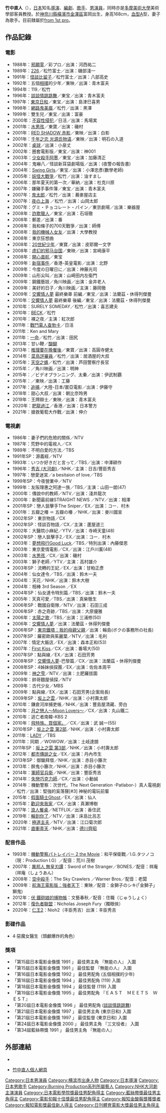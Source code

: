 {{BLP unsourced|time=2021-08-13T01:31:43+00:00}}
{{noteTA
|G1=JP Show
}}
{{藝人
| 姓名 = 竹中直人
| 類型 = 男演員
| 圖片 = Hu_Bing_&_Naoto_Takenaka.JPG
| 圖片尺寸 = 
| 圖片簡介 = [[胡兵|胡兵]]與竹中直人(右)在《Ken and Mary》的拍攝現場。
| 原名 = 
| 外文名 = 
| 外文 = 
| 羅馬拼音 = Naoto Takenaka
| 英文名 =
| 綽號 = 
| 國籍 ={{JPN}}
| 民族 =
| 籍貫 =
| 出生日期 = {{birth_date_and_age|1956|3|20}}
| 出生地點 = {{JPN}}[[神奈川縣|神奈川縣]][[橫濱市|橫濱市]][[金澤區|金澤區]]富岡
| 逝世日期 =  
| 逝世地點 = 
| 音樂類型 = 
| 演奏樂器 = 
| 出身地 = 
| 出道作 = 
| 出道日期 = 1977年
| 代表作 = 
| 活躍年代 = 1977年至今
| 唱片公司 = 
| 經紀公司 = [[From_1st_Pro|From 1st Pro]]
| 網站 = [http://www.from1-pro.jp/talent/TakenakaNaoto.html 官方網站]
| 相關團體 = 
| 獎項 = 「第16屆日本電影金像獎 1992 」 最佳男配角 (五個相撲的少年)<br/>「第19屆日本電影金像獎 1995 」 最佳男配角 『ＥＡＳＴ　ＭＥＥＴＳ　ＷＥＳＴ』<br/>「第20屆日本電影金像獎 1996 」 最佳男配角 ([[談談情跳跳舞|談談情跳跳舞]])<br/>「第34屆藍絲帶獎 1991 」 最佳男主角 『無能の人』
| IMDb = 0847562
}}
{{japanese|japanese=竹中 直人|kana=たけなか なおと|romaji=Naoto Takenaka}}

'''竹中直人'''（{{bd|1956年|3月20日}}），[[日本|日本]]知名[[導演|導演]]、[[編劇|編劇]]、[[歌手|歌手]]、[[男演員|男演員]]，同時亦是[[多摩美術大學|多摩美術大學]]美術學部客員教授。於[[神奈川縣|神奈川縣]][[橫濱市|橫濱市]][[金澤區|金澤區]]富岡出生，身高168cm，[[血型|血型]]A型，妻子為歌手{{link-ja|木之內綠|木之内みどり}}。目前隸屬於[[from_1st_pro|from 1st pro]]。

==作品記錄==
===電影===
*1988年：[[邪願霊|邪願霊]]／彩プロ／出演：河西祐二
*1989年：[[226_(電影)|226]]／松竹富士／出演：磯部淺一
*1991年：[[怪談比留子|怪談比留子]]／松竹富士／出演：八部高史
*1992年：五個[[相撲|相撲]]的少年／東映／出演：青木富夫
*1994年：119／松竹
*1996年：[[談談情跳跳舞|談談情跳跳舞]]／東宝／出演：青木富夫
*1997年：[[東京日和|東京日和]]／東宝／出演：島津巳喜男
*1998年：[[網路鬼美眉|網路鬼美眉]]／松竹／出演：黑澤
*1999年：雙生兒／東宝／出演：富豪
*2000年：[[不容性侵犯|不容性侵犯]]／日活／出演：馬場実
*2001年：[[五個撲水的少年|水男孩]]／東寶／出演：磯村
*2001年：[[RED_SHADOW_赤影|RED SHADOW 赤影]]／東映／出演：白影
*2001年：[[千年之恋_光源氏物语|千年之恋 光源氏物语]]／東映／出演：明石の入道
*2002年：[[乒乓_(電影)|桌球]]／出演：小泉丈
*2002年：圈套電影版／東宝／出演：神001
*2003年：[[少女殺手阿墨|少女殺手阿墨]]／東宝／出演：加藤清正
*2004年：鬼嚇八／怪談新耳袋劇場版／出演：(夜警の報告書)
*2004年：[[Swing_Girls|Swing Girls]]／東宝／出演：小澤忠彥(數學老師)
*2005年：[[妖怪大戰爭|妖怪大戰爭]]／松竹／出演：油すまし
*2006年：那年夏天的第一次／華納／出演：杜克川原
*2007年：嫌豬手事件簿／東宝／出演：青木富夫
*2007年：[[鬼太郎|鬼太郎]]／松竹／出演：蕎麥屋店主
*2007年：[[夜。上海|夜の上海]] ／松竹／出演：山岡太郎
*2007年：グミ・チョコレート・パイン／東京劇場／出演：樂器屋
*2008年：[[詐欺獵人|詐欺獵人]]／東宝／出演：石垣徹
*2008年：郵差／出演：番
*2008年：我和條子的700天戰爭／出演：師傅
*2008年：[[我的機械人女友|我的機械人女友]]／出演：大學教授
*2008年：東京狂想曲
*2008年：[[20世紀少年|20世紀少年]]／東寶／出演：皮耶爾一文字
*2008年：[[虚幻的邪马台国|虚幻的邪马台国]]／東映／出演：宮崎康平
*2008年：[[開心直航|開心直航]]／東宝
*2009年：[[新宿事件|新宿事件]]／香港-英皇電影／出演：北野
*2009年：今度の日曜日に／出演：神藤光司
*2009年：山形尖叫／出演：山崎田内左衛門
*2009年：鋼鐵藝妓／角川映画／出演：金井老人
*2009年：美好的日子／角川映画／主演：藤岡徹
*2009年：[[交響情人夢_(電視劇)|交響情人夢]] 最終樂章 前編／東宝／出演：法蘭茲・休得列傑曼
*2010年：[[交響情人夢_(電視劇)|交響情人夢]] 最終樂章 後編／東宝／出演：法蘭茲・休得列傑曼
*2010年：SURELY SOMEDAY／松竹／出演：喜志建夫
*2010年：[[BECK|BECK]]／松竹
*2010年：裸之夜／主演：紅次郎
*2011年：[[戰鬥電人查勃卡|戰鬥電人查勃卡]]／日活
*2011年：Ken and Mary
*2011年：[[一命|一命]]／松竹／出演：田尻
*2013年：甘い鞭／[[醍醐|醍醐]] 
*2013年：[[推理要在晚餐後|推理要在晚餐後]]／東寶／出演：高圓寺健太
*2014年：[[菜鳥評審員|菜鳥評審員]]／松竹／出演：居酒屋的大叔 
*2015年：[[天空之蜂|天空之蜂]]／松竹／出演：芦田警察庁長官
*2015年：{{link-ja|GONIN_サーガ|GONIN_サーガ}}／角川映画／出演：明神
*2015年：{{link-ja|劇場版 びったれ!!!|奮闘!びったれ}}／ビデオプランニング、太秦／出演：伊武制覇
*2015年：{{link-ja|海難1890|海難1890}}／東映／出演：工藤
*2017年：[[追捕|追捕]]／大陸-日本/寰亞電影／出演：伊藤守
*2018年：甜心大叔／出演：朝比奈玲男
*2019年：王牌辯士／東映／出演：青木富夫
*2020年：[[肥龍過江_(2020年電影)|肥龍過江]]／香港／出演：日本警方
*2021年：搶救葡萄大作戰／出演：伸介

===電視劇===
*1986年：妻子們的危險的關係／NTV
*1987年：荒野中的電視人／CX 
*1989年：不明白愛的方法／TBS 
*1991年SP：源義經／NTV 	
*1993年：いつか好きだと言って／TBS／出演：中澤耕作
*1996年：[[秀吉_(大河劇)|秀吉 (大河劇)]]／NHK／主演：日吉/豐臣秀吉
*1997年：戀愛迷宮／a besitaion of love／TBS
*1999年SP：今夜營業中／NTV 
*1999年：友阪理惠之阿達一族／TBS／主演：山田一朗(47)
*2000年：傳說中的教師／NTV／出演：淺井龍次
*2000年：新聞最前線STRAIGHT NEWS ／NTV／出演：相澤
*2001年SP：戀人狙擊手The Sniper／EX／出演：コー．村木
*2001年：五瓣之椿 ＝ 五瓣の椿 ／NHK／出演：麥川國宣
*2002年SP：東京物語／CX
*2002年SP：怪談百物語／CX／主演：蘆屋道三
*2002年：大醫院小麻紀／YTV／出演：寺崎天童(48)
*2002年SP：戀人狙擊手2／EX／出演：コー．村木
*2003年：[[夢想飛行Good_Luck|夢想飛行Good Luck]]／TBS／特別出演：內藤傑恩
*2003年：東京愛情電影／CX／出演：江戶川薰(48)
*2003年：[[五個撲水的少年#水男孩|水男孩]]／CX／出演：磯村
*2003年：獅子老師／YTV／主演：高村雄介
*2003年SP：流轉的王妃／EX／出演：甘粕正彥
*2004年：仙女達令／TBS／出演：鈴木一夫
*2004年：天花／NHK／出演：鈴木大樹
*2004年：相棒 3rd Season ／EX
*2004年SP：仙女達令特別篇／TBS／出演：鈴木一夫
*2005年：天真可愛／TBS／出演：真柴徹生
*2006年SP：戰國自衛隊／NTV／出演：石田三成
*2006年SP：赤之奇跡／TBS／出演：大原優雅
*2006年：[[太陽之歌|太陽之歌]]／TBS／出演：三浦修(50)
*2006年：[[交響情人夢_(電視劇)|交響情人夢]]／出演：法蘭茲・休得列傑曼
*2006年SP：[[東京鐵塔：我的母親父親|東京鐵塔：我的母親父親]]／出演：輪島(ボクの事務所の社長)
*2007年SP：羅密歐與茱麗葉／NTV／出演：毛利
*2007年：情定大飯店／EX／出演：森本正和(53)
*2007年：[[First_Kiss_(電視劇)|First Kiss]]／CX／出演：番場大(50)
*2007年SP：點與線／EX／出演：石田芳男
*2008年SP：[[交響情人夢_(電視劇)|交響情人夢]]-巴黎篇／CX／出演：法蘭茲・休得列傑曼
*2008年SP：4姊妹偵探團／EX／出演：佐佐本周平
*2009年：[[神之雫|神之雫]]／NTV／出演：土肥羅拔圖
*2009年：帥哥麵屋偵探／NTV
*2009年：古代少女／MBS
*2009年：點與線／EX／出演：石田芳男(企案局長)
*2009年SP：[[坂上之雲|坂上之雲]]／NHK／出演：小村壽太郎
*2010年：鎌倉河岸捕吏帳／NHK／出演：豐島屋清藏、旁白
*2010年：[[月之戀人～Moon_Lovers～|月之戀人～Moon Lovers～]]／CX／出演：丸山鐵二
*2010年：逃亡者南韓-KBS 2
*2010年：[[飛特族、買個家。|飛特族、買個家。]]／CX／出演：武 誠一(55)
*2010年SP：[[坂上之雲|坂上之雲 第2部]]／NHK／出演：小村壽太郎
*2011年：[[LADY|LADY]] ／TBS
*2011年：同期 ／WOWOW／出演：土岐達朗
*2011年SP：[[坂上之雲|坂上之雲 第3部]]／NHK／出演：小村壽太郎
*2012年：[[都市傳說之女|都市傳說之女]]／EX／出演：丹內市生
*2013年SP：御鎗拜借／NHK／出演：赤目小籐次
*2013年：醉鬼小籐次／NHK／出演：赤目小籐次
*2014年：[[軍師官兵衛|軍師官兵衛]]／NHK／出演：豐臣秀吉
*2014年：[[失戀巧克力師|失戀巧克力師]]／CX／出演：小動誠
*2014年：機動警察：次世代，The Next Generation -Patlabor-）真人電視劇／松竹／出演：堅強的奚落聲[#3] 神秘的電玩前輩
*2015年：[[假面騎士Ghost|假面騎士Ghost]]／EX／出演：仙人
*2015年：[[歡迎來我家|歡迎來我家]]／CX／出演：真瀬博樹
*2017年：[[浪人餐桌|浪人餐桌]]／NETFLIX／出演：香住武
*2019年：[[輪到你了|輪到你了]]／NTV／出演：床島比呂志
*2020年：[[極道主夫|極道主夫]]／NTV／出演：江口菊次郎
*2021年：[[直衝青天|直衝青天]]／NHK／出演：[[德川齊昭|德川齊昭]]

===配音作品===
*1993年：[[機動警察パトレイバー_2_the_Movie|機動警察パトレイバー 2 the Movie]]：和平保衛戰／I.G.タツノコ（現：Production I.G）／配音：荒川 茂樹
*2007年：[[異邦人_無皇刃譚|異邦人 無皇刃譚]]：Sword of the Stranger／BONES／配音：祥庵（祥庵（しょうあん）
*2008年：[[空中殺手|空中殺手]]：The Sky Crawlers ／Warner Bros／配音：老闆
*2009年：[[航海王電影版：強者天下|航海王電影版：強者天下]]：東映／配音：金獅子のシキ(「金獅子」獅鬼)
*2012年：[[伏_鐵砲娘的捕物帳|伏 鐵砲娘的捕物帳]]：文藝春秋／配音：住職（じゅうしょく）
*2012年：[[復仇者聯盟|復仇者聯盟]]：Nicholas Joseph Fury（獨眼俠）
*2020年：[[仁王2|仁王2]]：Nioh2（丰臣秀吉）出演：丰臣秀吉

===影碟作品===
*{{link-ja|豚鼠係列|ギニーピッグ}}4·惡魔女醫生（頭顱爆炸的角色）

=== 獎項 ===
{{Portal box|日本|电影|電視|人物}}
*「第15屆日本電影金像獎 1991 」 最佳男主角 『無能の人』 入圍
*「第15屆日本電影金像獎 1991 」 最佳監督 『無能の人』 入圍
*「第16屆日本電影金像獎 1992 」 最佳男配角 (五個相撲的少年)
*「第18屆日本電影金像獎 1994 」 最佳男配角 (119) 入圍
*「第18屆日本電影金像獎 1994 」 最佳監督 (119) 入圍
*「第19屆日本電影金像獎 1995 」 最佳男配角 『ＥＡＳＴ　ＭＥＥＴＳ　ＷＥＳＴ』
*「第20屆日本電影金像獎 1996 」 最佳男配角 ([[談談情跳跳舞|談談情跳跳舞]])
*「第21屆日本電影金像獎 1997 」 最佳男主角 (東京日和) 入圍
*「第21屆日本電影金像獎 1997 」 最佳監督 (東京日和) 入圍
*「第24屆日本電影金像獎 2000 」 最佳男主角 『三文役者』 入圍
*「第34屆藍絲帶獎 1991 」 最佳男主角 『無能の人』

==外部連結==
* {{Commonscat-inline|Naoto Takenaka}}
* {{ja}} [https://web.archive.org/web/20110123102746/http://www.from1-pro.jp/talent/TakenakaNaoto.html 竹中直人個人網頁]

{{NHK大河劇主演演員}}
{{日本電影金像獎最佳男配角}}
{{藍絲帶獎最佳男主角}}
{{電影旬報十佳獎最佳男配角}}
{{日本電影影評人大獎導演獎}}
{{日刊體育電影大獎最佳男主角獎}}
{{報知電影獎最佳新人}}

{{Authority control}}
{{DEFAULTSORT:Takenaka Naoto}}
[[Category:日本男演員|Category:日本男演員]]
[[Category:横滨市出身人物|Category:横滨市出身人物]]
[[Category:日本導演|Category:日本導演]]
[[Category:日本男歌手|Category:日本男歌手]]
[[Category:Burning_Production系列所屬藝人|Category:Burning Production系列所屬藝人]]
[[Category:NHK大河劇主演演員|Category:NHK大河劇主演演員]]
[[Category:日本電影學院獎最佳男配角得主|Category:日本電影學院獎最佳男配角得主]]
[[Category:藍絲帶獎最佳男主角得主|Category:藍絲帶獎最佳男主角得主]]
[[Category:電影旬報十佳獎最佳男配角得主|Category:電影旬報十佳獎最佳男配角得主]]
[[Category:報知金酸莓獎獲獎者|Category:報知金酸莓獎獲獎者]]
[[Category:報知電影獎最佳新人得主|Category:報知電影獎最佳新人得主]]
[[Category:日刊體育電影大獎最佳男主角得主|Category:日刊體育電影大獎最佳男主角得主]]